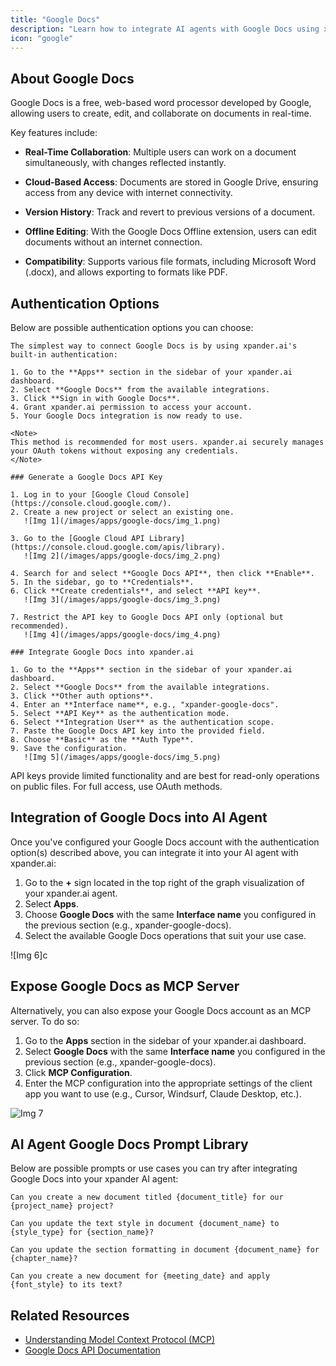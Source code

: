 ```yaml
---
title: "Google Docs"
description: "Learn how to integrate AI agents with Google Docs using xpander.ai. Create intelligent workflows that automatically analyze, summarize, and generate content within your documents."
icon: "google"
---
```


## About Google Docs

Google Docs is a free, web-based word processor developed by Google, allowing users to create, edit, and collaborate on documents in real-time. 

Key features include:

- **Real-Time Collaboration**: Multiple users can work on a document simultaneously, with changes reflected instantly.

- **Cloud-Based Access**: Documents are stored in Google Drive, ensuring access from any device with internet connectivity.

- **Version History**: Track and revert to previous versions of a document.

- **Offline Editing**: With the Google Docs Offline extension, users can edit documents without an internet connection.

- **Compatibility**: Supports various file formats, including Microsoft Word (.docx), and allows exporting to formats like PDF.


## Authentication Options

Below are possible authentication options you can choose:

<Tabs>

  <Tab title="Built-in xpander.ai Auth">

    The simplest way to connect Google Docs is by using xpander.ai's built-in authentication:

    1. Go to the **Apps** section in the sidebar of your xpander.ai dashboard.  
    2. Select **Google Docs** from the available integrations.  
    3. Click **Sign in with Google Docs**.  
    4. Grant xpander.ai permission to access your account.  
    5. Your Google Docs integration is now ready to use.

    <Note>
    This method is recommended for most users. xpander.ai securely manages your OAuth tokens without exposing any credentials.
    </Note>

  </Tab>

  <Tab title="API Access">

    ### Generate a Google Docs API Key

    1. Log in to your [Google Cloud Console](https://console.cloud.google.com/).  
    2. Create a new project or select an existing one.  
       ![Img 1](/images/apps/google-docs/img_1.png)

    3. Go to the [Google Cloud API Library](https://console.cloud.google.com/apis/library).  
       ![Img 2](/images/apps/google-docs/img_2.png)

    4. Search for and select **Google Docs API**, then click **Enable**.  
    5. In the sidebar, go to **Credentials**.  
    6. Click **Create credentials**, and select **API key**.  
       ![Img 3](/images/apps/google-docs/img_3.png)

    7. Restrict the API key to Google Docs API only (optional but recommended).  
       ![Img 4](/images/apps/google-docs/img_4.png)

    ### Integrate Google Docs into xpander.ai

    1. Go to the **Apps** section in the sidebar of your xpander.ai dashboard.  
    2. Select **Google Docs** from the available integrations.  
    3. Click **Other auth options**.  
    4. Enter an **Interface name**, e.g., "xpander-google-docs".  
    5. Select **API Key** as the authentication mode.  
    6. Select **Integration User** as the authentication scope.  
    7. Paste the Google Docs API key into the provided field.  
    8. Choose **Basic** as the **Auth Type**.  
    9. Save the configuration.  
       ![Img 5](/images/apps/google-docs/img_5.png)
   
   <Warning>
    API keys provide limited functionality and are best for read-only operations on public files. For full access, use OAuth methods.
   </Warning>

  </Tab>

</Tabs>

## Integration of Google Docs into AI Agent

Once you've configured your Google Docs account with the authentication option(s) described above, you can integrate it into your AI agent with xpander.ai:

1. Go to the **+** sign located in the top right of the graph visualization of your xpander.ai agent.  
2. Select **Apps**.  
3. Choose **Google Docs** with the same **Interface name** you configured in the previous section (e.g., xpander-google-docs).  
4. Select the available Google Docs operations that suit your use case.  

![Img 6]c

## Expose Google Docs as MCP Server

Alternatively, you can also expose your Google Docs account as an MCP server. To do so:

1. Go to the **Apps** section in the sidebar of your xpander.ai dashboard.  
2. Select **Google Docs** with the same **Interface name** you configured in the previous section (e.g., xpander-google-docs).  
3. Click **MCP Configuration**.  
4. Enter the MCP configuration into the appropriate settings of the client app you want to use (e.g., Cursor, Windsurf, Claude Desktop, etc.).

![Img 7](/images/apps/google-docs/img_7.png)

## AI Agent Google Docs Prompt Library

Below are possible prompts or use cases you can try after integrating Google Docs into your xpander AI agent:

```
Can you create a new document titled {document_title} for our {project_name} project?
```

````
Can you update the text style in document {document_name} to {style_type} for {section_name}?
````

```
Can you update the section formatting in document {document_name} for {chapter_name}?
```

```
Can you create a new document for {meeting_date} and apply {font_style} to its text?
```

## Related Resources

- [Understanding Model Context Protocol (MCP)](/docs/05-human-interfaces/04-mcp)
- [Google Docs API Documentation](https://developers.google.com/workspace/docs/api/reference/rest)